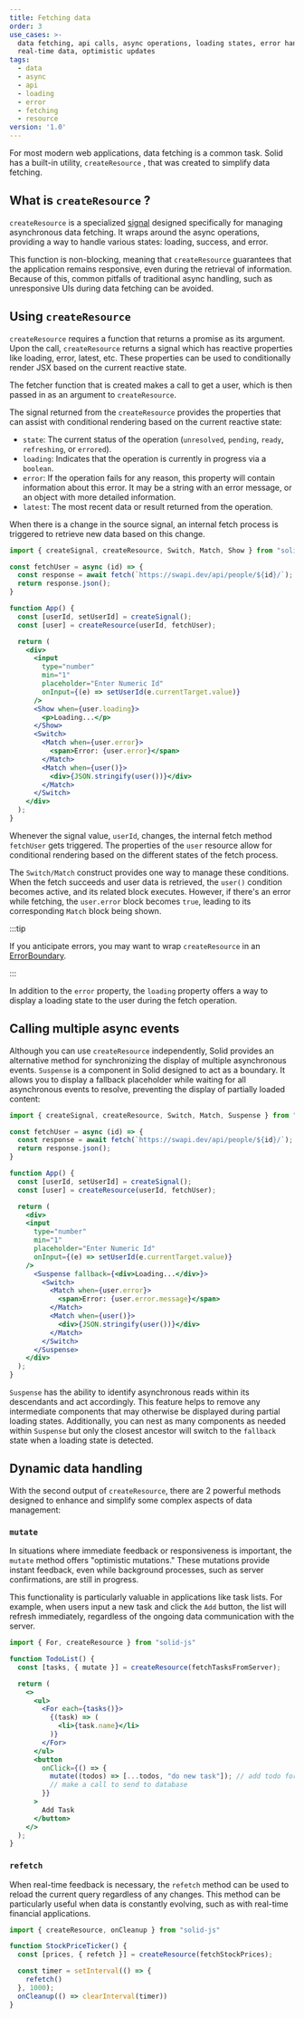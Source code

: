 ```yaml
---
title: Fetching data
order: 3
use_cases: >-
  data fetching, api calls, async operations, loading states, error handling,
  real-time data, optimistic updates
tags:
  - data
  - async
  - api
  - loading
  - error
  - fetching
  - resource
version: '1.0'
---
```


For most modern web applications, data fetching is a common task.
Solid has a built-in utility, `createResource` , that was created to simplify data fetching.

## What is `createResource` ?

`createResource` is a specialized [signal](/concepts/signals) designed specifically for managing asynchronous data fetching.
It wraps around the async operations, providing a way to handle various states: loading, success, and error.

This function is non-blocking, meaning that `createResource` guarantees that the application remains responsive, even during the retrieval of information.
Because of this, common pitfalls of traditional async handling, such as unresponsive UIs during data fetching can be avoided.

## Using `createResource`

`createResource` requires a function that returns a promise as its argument.
Upon the call, `createResource` returns a signal which has reactive properties like loading, error, latest, etc.
These properties can be used to conditionally render JSX based on the current reactive state.

The fetcher function that is created makes a call to get a user, which is then passed in as an argument to `createResource`.

The signal returned from the `createResource` provides the properties that can assist with conditional rendering based on the current reactive state:
* `state`: The current status of the operation (`unresolved`, `pending`, `ready`, `refreshing`, or `errored`).
* `loading`: Indicates that the operation is currently in progress via a `boolean`.
* `error`: If the operation fails for any reason, this property will contain information about this error.
It may be a string with an error message, or an object with more detailed information.
* `latest`: The most recent data or result returned from the operation.

When there is a change in the source signal, an internal fetch process is triggered to retrieve new data based on this change.

```jsx
import { createSignal, createResource, Switch, Match, Show } from "solid-js";

const fetchUser = async (id) => {
  const response = await fetch(`https://swapi.dev/api/people/${id}/`);
  return response.json();
}

function App() {
  const [userId, setUserId] = createSignal();
  const [user] = createResource(userId, fetchUser);

  return (
    <div>
      <input
        type="number"
        min="1"
        placeholder="Enter Numeric Id"
        onInput={(e) => setUserId(e.currentTarget.value)}
      />
      <Show when={user.loading}>
        <p>Loading...</p>
      </Show>
      <Switch>
        <Match when={user.error}>
          <span>Error: {user.error}</span>
        </Match>
        <Match when={user()}>
          <div>{JSON.stringify(user())}</div>
        </Match>
      </Switch>
    </div>
  );
}
```

Whenever the signal value, `userId`, changes, the internal fetch method `fetchUser` gets triggered.
The properties of the `user` resource allow for conditional rendering based on the different states of the fetch process.

The `Switch/Match` construct provides one way to manage these conditions.
When the fetch succeeds and user data is retrieved, the `user()` condition becomes active, and its related block executes.
However, if there's an error while fetching, the `user.error` block becomes `true`, leading to its corresponding `Match` block being shown.

:::tip

If you anticipate errors, you may want to wrap `createResource` in an [ErrorBoundary](/reference/components/error-boundary).
  
:::

In addition to the `error` property, the `loading` property offers a way to display a loading state to the user during the fetch operation.


## Calling multiple async events

Although you can use `createResource` independently, Solid provides an alternative method for synchronizing the display of multiple asynchronous events.
`Suspense` is a component in Solid designed to act as a boundary.
It allows you to display a fallback placeholder while waiting for all asynchronous events to resolve, preventing the display of partially loaded content:

```jsx
import { createSignal, createResource, Switch, Match, Suspense } from "solid-js";

const fetchUser = async (id) => {
  const response = await fetch(`https://swapi.dev/api/people/${id}/`);
  return response.json();
}

function App() {
  const [userId, setUserId] = createSignal();
  const [user] = createResource(userId, fetchUser);

  return (
    <div>
    <input
      type="number"
      min="1"
      placeholder="Enter Numeric Id"
      onInput={(e) => setUserId(e.currentTarget.value)}
    />
      <Suspense fallback={<div>Loading...</div>}>
        <Switch>
          <Match when={user.error}>
            <span>Error: {user.error.message}</span>
          </Match>
          <Match when={user()}>
            <div>{JSON.stringify(user())}</div>
          </Match>
        </Switch>
      </Suspense>
    </div>
  );
}
```

`Suspense` has the ability to identify asynchronous reads within its descendants and act accordingly.
This feature helps to remove any intermediate components that may otherwise be displayed during partial loading states.
Additionally, you can nest as many components as needed within `Suspense` but only the closest ancestor will switch to the `fallback` state when a loading state is detected.

<EraserLink
	href="https://app.eraser.io/workspace/maDvFw5OryuPJOwSLyK9?elements=kMt6qc0qF9MlG2K9P28pOQ"
	preview="https://app.eraser.io/workspace/maDvFw5OryuPJOwSLyK9/preview?elements=kMt6qc0qF9MlG2K9P28pOQ&type=embed"
/>

## Dynamic data handling

With the second output of `createResource`, there are 2 powerful methods designed to enhance and simplify some complex aspects of data management:

### `mutate`

In situations where immediate feedback or responsiveness is important, the `mutate` method offers "optimistic mutations."
These mutations provide instant feedback, even while background processes, such as server confirmations, are still in progress.

This functionality is particularly valuable in applications like task lists.
For example, when users input a new task and click the `Add` button, the list will refresh immediately, regardless of the ongoing data communication with the server.

```jsx
import { For, createResource } from "solid-js"

function TodoList() {
  const [tasks, { mutate }] = createResource(fetchTasksFromServer);

  return (
    <>
      <ul>
        <For each={tasks()}>
          {(task) => (
            <li>{task.name}</li>
          )}
        </For>
      </ul>
      <button
        onClick={() => {
          mutate((todos) => [...todos, "do new task"]); // add todo for user
          // make a call to send to database
        }}
      >
        Add Task
      </button>
    </>
  );
}
```

### `refetch`

When real-time feedback is necessary, the `refetch` method can be used to reload the current query regardless of any changes.
This method can be particularly useful when data is constantly evolving, such as with real-time financial applications.

```jsx
import { createResource, onCleanup } from "solid-js"

function StockPriceTicker() {
  const [prices, { refetch }] = createResource(fetchStockPrices);

  const timer = setInterval(() => {
    refetch()
  }, 1000);
  onCleanup(() => clearInterval(timer))
}
```
